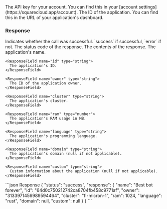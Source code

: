 <ParamField header="Authorization" type="string" placeholder="API KEY" required>
  The API key for your account. You can find this in your [account settings](https://squarecloud.app/account).
</ParamField>

<ParamField path="app_id" type="string" placeholder="Application ID" required>
  The ID of the application. You can find this in the URL of your application's dashboard.
</ParamField>

### Response

<ResponseField name="status" type="string">
  Indicates whether the call was successful. `success` if successful, `error` if not.
</ResponseField>

<ResponseField name="code" type="string">
  The status code of the response.
</ResponseField>

<ResponseField name="response" type="object">
  The contents of the response.

  <Expandable title="Toggle object">
    <ResponseField name="name" type="string">
      The application's name.
    </ResponseField>

    <ResponseField name="id" type="string">
      The application's ID.
    </ResponseField>

    <ResponseField name="owner" type="string">
      The ID of the application owner.
    </ResponseField>

    <ResponseField name="cluster" type="string">
      The application's cluster.
    </ResponseField>

    <ResponseField name="ram" type="number">
      The application's RAM usage in MB.
    </ResponseField>

    <ResponseField name="language" type="string">
      The application's programming language.
    </ResponseField>

    <ResponseField name="domain" type="string">
      The application's domain (null if not applicable).
    </ResponseField>

    <ResponseField name="custom" type="string">
      Custom information about the application (null if not applicable).
    </ResponseField>
  </Expandable>
</ResponseField>

<ResponseExample>
  ```json Response
  {
    "status": "success",
    "response": {
      "name": "Best bot forever",
      "id": "64d0c750212742ca8704fb458c9771af",
      "owner": "3133971456989594464",
      "cluster": "fl-micron-1",
      "ram": 1024,
      "language": "rust",
      "domain": null,
      "custom": null
    }
  }
  ```
</ResponseExample>
